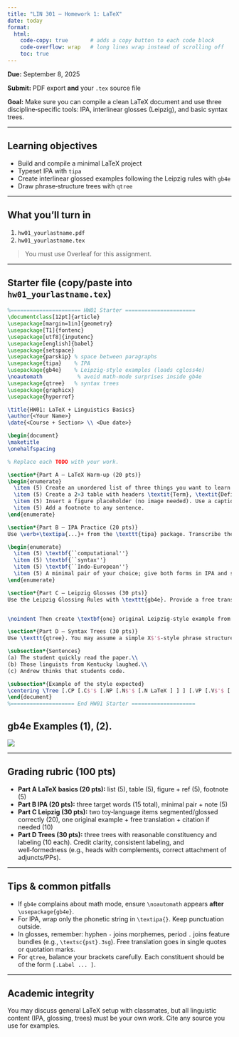 ```yaml
---
title: "LIN 301 — Homework 1: LaTeX"
date: today
format:
  html:
    code-copy: true       # adds a copy button to each code block
    code-overflow: wrap   # long lines wrap instead of scrolling off
    toc: true
---
```


**Due:** September 8, 2025

**Submit:** PDF export **and** your `.tex` source file

**Goal:** Make sure you can compile a clean LaTeX document and use three discipline‑specific tools: IPA, interlinear glosses (Leipzig), and basic syntax trees.

------------------------------------------------------------------------

## Learning objectives

-   Build and compile a minimal LaTeX project
-   Typeset IPA with `tipa`
-   Create interlinear glossed examples following the Leipzig rules with `gb4e`
-   Draw phrase‑structure trees with `qtree`

------------------------------------------------------------------------

## What you’ll turn in

1.  `hw01_yourlastname.pdf`
2.  `hw01_yourlastname.tex`

> You must use Overleaf for this assignment.

------------------------------------------------------------------------

## Starter file (copy/paste into `hw01_yourlastname.tex`)

``` latex
%====================== HW01 Starter ======================
\documentclass[12pt]{article}
\usepackage[margin=1in]{geometry}
\usepackage[T1]{fontenc}
\usepackage[utf8]{inputenc}
\usepackage[english]{babel}
\usepackage{setspace}
\usepackage{parskip} % space between paragraphs
\usepackage{tipa}    % IPA
\usepackage{gb4e}    % Leipzig-style examples (loads cgloss4e)
\noautomath           % avoid math-mode surprises inside gb4e
\usepackage{qtree}   % syntax trees
\usepackage{graphicx}
\usepackage{hyperref}

\title{HW01: LaTeX + Linguistics Basics}
\author{<Your Name>}
\date{<Course + Section> \\ <Due date>}

\begin{document}
\maketitle
\onehalfspacing

% Replace each TODO with your work.

\section*{Part A — LaTeX Warm‑up (20 pts)}
\begin{enumerate}
  \item (5) Create an unordered list of three things you want to learn in 301.
  \item (5) Create a 2×3 table with headers \textit{Term}, \textit{Definition}, \textit{Example}. Fill it with linguistics items of your choice.
  \item (5) Insert a figure placeholder (no image needed). Use a caption and a label, and refer to it in the text (e.g., ``see Figure~\ref{fig:placeholder}'').
  \item (5) Add a footnote to any sentence.
\end{enumerate}

\section*{Part B — IPA Practice (20 pts)}
Use \verb+\textipa{...}+ from the \texttt{tipa} package. Transcribe the following into broad IPA (American English or your native variety—be consistent). Include a brief note (1–2 lines) about any interesting segment.

\begin{enumerate}
  \item (5) \textbf{``computational''}
  \item (5) \textbf{``syntax''}
  \item (5) \textbf{``Indo-European''}
  \item (5) A minimal pair of your choice; give both forms in IPA and say what contrast they illustrate.
\end{enumerate}

\section*{Part C — Leipzig Glosses (30 pts)}
Use the Leipzig Glossing Rules with \texttt{gb4e}. Provide a free translation on a separate line. Use small caps for category labels (e.g., \textsc{pst}, \textsc{nom}). Two items are provided below in a toy language; analyze/segment and gloss them using \texttt{gb4e}.


\noindent Then create \textbf{one} original Leipzig‑style example from any language you know or from a textbook (cite the source if not your own). (10)

\section*{Part D — Syntax Trees (30 pts)}
Use \texttt{qtree}. You may assume a simple X$'$-style phrase structure with the following category labels at minimum: S/TP, VP, NP/DP, PP, AP, AdvP, P, D, N, V, A, Adv, C, CP. Draw trees for the three sentences below (10 pts each).

\subsection*{Sentences}
(a) The student quickly read the paper.\\
(b) Those linguists from Kentucky laughed.\\
(c) Andrew thinks that students code.

\subsection*{Example of the style expected}
\centering \Tree [.CP [.C$'$ [.NP [.N$'$ [.N LaTeX ] ] ] [.VP [.V$'$ [.V is ] [.AP [.A$'$ [.A fun ] ] ] ] ] ] ]
\end{document}
%==================== End HW01 Starter ====================
```

## gb4e Examples (1), (2).

![](1_HW_Leipzig.jpg)

------------------------------------------------------------------------

## Grading rubric (100 pts)

-   **Part A LaTeX basics (20 pts):** list (5), table (5), figure + ref (5), footnote (5)
-   **Part B IPA (20 pts):** three target words (15 total), minimal pair + note (5)
-   **Part C Leipzig (30 pts):** two toy‑language items segmented/glossed correctly (20), one original example + free translation + citation if needed (10)
-   **Part D Trees (30 pts):** three trees with reasonable constituency and labeling (10 each). Credit clarity, consistent labeling, and well‑formedness (e.g., heads with complements, correct attachment of adjuncts/PPs).

------------------------------------------------------------------------

## Tips & common pitfalls

-   If `gb4e` complains about math mode, ensure `\noautomath` appears **after** `\usepackage{gb4e}`.
-   For IPA, wrap only the phonetic string in `\textipa{}`. Keep punctuation outside.
-   In glosses, remember: hyphen `-` joins morphemes, period `.` joins feature bundles (e.g., `\textsc{pst}.3sg`). Free translation goes in single quotes or quotation marks.
-   For `qtree`, balance your brackets carefully. Each constituent should be of the form `[.Label ... ]`.

------------------------------------------------------------------------

## Academic integrity

You may discuss general LaTeX setup with classmates, but all linguistic content (IPA, glossing, trees) must be your own work. Cite any source you use for examples.
